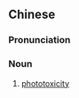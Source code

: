 ==Chinese==
{{zh-forms|type=12}}

===Pronunciation===
{{zh-pron
|m=guāngdúxìng
|c=gwong1 duk6 sing3
|cat=n
}}

===Noun===
{{zh-noun}}

# {{lb|zh|medicine}} [[phototoxicity]]